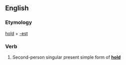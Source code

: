 ==English==

===Etymology===
[[hold]] + [[-est]]

===Verb===
{{infl|en|verb form}}

# {{archaic}} Second-person singular present simple form of '''[[hold]]'''